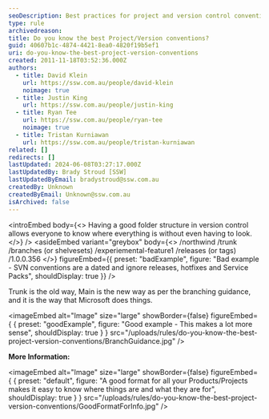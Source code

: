 ```yaml
---
seoDescription: Best practices for project and version control conventions ensure a well-organized structure, making it easy to locate files and understand their purpose.
type: rule
archivedreason:
title: Do you know the best Project/Version conventions?
guid: 40607b1c-4874-4421-8ea0-4820f19b5ef1
uri: do-you-know-the-best-project-version-conventions
created: 2011-11-18T03:52:36.000Z
authors:
  - title: David Klein
    url: https://ssw.com.au/people/david-klein
    noimage: true
  - title: Justin King
    url: https://ssw.com.au/people/justin-king
  - title: Ryan Tee
    url: https://ssw.com.au/people/ryan-tee
    noimage: true
  - title: Tristan Kurniawan
    url: https://ssw.com.au/people/tristan-kurniawan
related: []
redirects: []
lastUpdated: 2024-06-08T03:27:17.000Z
lastUpdatedBy: Brady Stroud [SSW]
lastUpdatedByEmail: bradystroud@ssw.com.au
createdBy: Unknown
createdByEmail: Unknown@ssw.com.au
isArchived: false
---
```


<introEmbed
  body={<>
Having a good folder structure in version control allows everyone to know where everything is without even having to look.
  </>}
/>
<asideEmbed
  variant="greybox"
  body={<>
    /northwind
/trunk
/branches (or shelvesets)
/experiemental-feature1
/releases (or tags)
/1.0.0.356
  </>}
  figureEmbed={{
    preset: "badExample",
    figure: "Bad example - SVN conventions are a dated and ignore releases, hotfixes and Service Packs",
    shouldDisplay: true
  }}
/>

Trunk is the old way, Main is the new way as per the branching guidance, and it is the way that Microsoft does things.

<imageEmbed
  alt="Image"
  size="large"
  showBorder={false}
  figureEmbed={ {
    preset: "goodExample",
    figure: "Good example - This makes a lot more sense",
    shouldDisplay: true
  } }
  src="/uploads/rules/do-you-know-the-best-project-version-conventions/BranchGuidance.jpg"
/>

**More Information:**


<imageEmbed
  alt="Image"
  size="large"
  showBorder={false}
  figureEmbed={ {
    preset: "default",
    figure: "A good format for all your Products/Projects makes it easy to know where things are and what they are for",
    shouldDisplay: true
  } }
  src="/uploads/rules/do-you-know-the-best-project-version-conventions/GoodFormatForInfo.jpg"
/>

